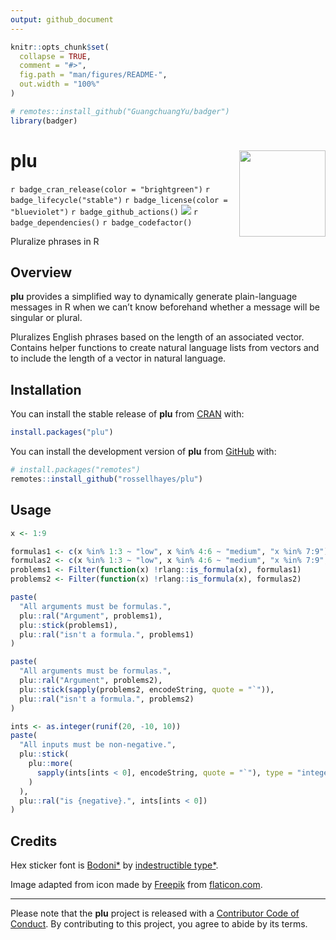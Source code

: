 ```yaml
---
output: github_document
---
```


<!-- README.md is generated from README.Rmd. Please edit that file -->

```r
knitr::opts_chunk$set(
  collapse = TRUE,
  comment = "#>",
  fig.path = "man/figures/README-",
  out.width = "100%"
)

# remotes::install_github("GuangchuangYu/badger")
library(badger)
```

# plu <img src="man/figures/logo.png?raw=TRUE" align="right" height="138" />

<!-- badges: start -->
`r badge_cran_release(color = "brightgreen")`
`r badge_lifecycle("stable")`
`r badge_license(color = "blueviolet")`
`r badge_github_actions()`
[![](https://codecov.io/gh/rossellhayes/plu/branch/main/graph/badge.svg)](https://codecov.io/gh/rossellhayes/plu)
`r badge_dependencies()`
`r badge_codefactor()`
<!-- badges: end -->

Pluralize phrases in R

## Overview

**plu** provides a simplified way to dynamically generate plain-language
messages in R when we can't know beforehand whether a message will be singular
or plural.

Pluralizes English phrases based on the length of an associated vector.
Contains helper functions to create natural language lists from vectors and to
include the length of a vector in natural language.

## Installation

You can install the stable release of **plu** from [CRAN](https://cran.r-project.org/package=plu) with:

```r
install.packages("plu")
```

You can install the development version of **plu** from [GitHub](https://github.com/rossellhayes/plu) with:

```r
# install.packages("remotes")
remotes::install_github("rossellhayes/plu")
```

## Usage

```r
x <- 1:9
```


```r
formulas1 <- c(x %in% 1:3 ~ "low", x %in% 4:6 ~ "medium", "x %in% 7:9")
formulas2 <- c(x %in% 1:3 ~ "low", x %in% 4:6 ~ "medium", "x %in% 7:9", "high")
problems1 <- Filter(function(x) !rlang::is_formula(x), formulas1)
problems2 <- Filter(function(x) !rlang::is_formula(x), formulas2)

paste(
  "All arguments must be formulas.",
  plu::ral("Argument", problems1), 
  plu::stick(problems1),
  plu::ral("isn't a formula.", problems1)
)

paste(
  "All arguments must be formulas.",
  plu::ral("Argument", problems2), 
  plu::stick(sapply(problems2, encodeString, quote = "`")),
  plu::ral("isn't a formula.", problems2)
)

ints <- as.integer(runif(20, -10, 10))
paste(
  "All inputs must be non-negative.",
  plu::stick(
    plu::more(
      sapply(ints[ints < 0], encodeString, quote = "`"), type = "integer"
    )
  ),
  plu::ral("is {negative}.", ints[ints < 0])
)
```


## Credits

Hex sticker font is [Bodoni*](https://github.com/indestructible-type/Bodoni)
by [indestructible type*](https://indestructibletype.com/Home.html).

Image adapted from icon made by [Freepik](https://www.freepik.com) from
[flaticon.com](https://www.flaticon.com/free-icon/umbrella_2357382).

---

Please note that the **plu** project is released with a [Contributor Code of Conduct](https://contributor-covenant.org/version/2/0/CODE_OF_CONDUCT.html). By contributing to this project, you agree to abide by its terms.
